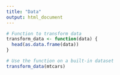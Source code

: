```yaml
---
title: "Data"
output: html_document
---
```


```r
# Function to transform data
transform_data <- function(data) {
  head(as.data.frame(data))
}

# Use the function on a built-in dataset
transform_data(mtcars)
```
